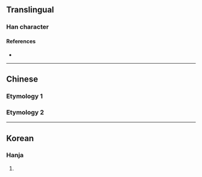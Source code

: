 {{also|众|乑}}
{{character info/new}}
==Translingual==

===Han character===
{{Han char|rn=9|rad=人|as=04|sn=6|four=|canj=OOO|ids=⿰亻𠆧}}

====References====
* {{Han ref|kx=0095.220|dkj=00437|hdz=10124.030|uh=343A|ud=13370}}

----

==Chinese==

===Etymology 1===
{{zh-see|乑|v}}

===Etymology 2===
{{zh-see|眾|v}}

----

==Korean==

===Hanja===
{{ko-hanja|hangeul=중|rv=jung|mr=chung|y=cwung|eumhun=무리|ehrv=muri|ehmr=muri|ehy=muli}}

# {{defn|lang=ko|sort=人04}}
